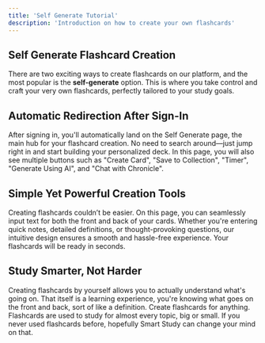 ```yaml
---
title: 'Self Generate Tutorial'
description: 'Introduction on how to create your own flashcards'
---
```


## Self Generate Flashcard Creation
There are two exciting ways to create flashcards on our platform, and the most popular is the **self-generate** option. 
This is where you take control and craft your very own flashcards, perfectly tailored to your study goals.

## Automatic Redirection After Sign-In
After signing in, you'll automatically land on the Self Generate page, the main hub for your flashcard creation. 
No need to search around—just jump right in and start building your personalized deck. In this page, you will also
see multiple buttons such as "Create Card", "Save to Collection", "Timer", "Generate Using AI", and "Chat with Chronicle".

## Simple Yet Powerful Creation Tools
Creating flashcards couldn’t be easier. On this page, you can seamlessly input text for both the front and back 
of your cards. Whether you're entering quick notes, detailed definitions, or thought-provoking questions, 
our intuitive design ensures a smooth and hassle-free experience. Your flashcards will be ready in seconds.

## Study Smarter, Not Harder
Creating flashcards by yourself allows you to actually understand what's going on. That itself is a learning experience,
you're knowing what goes on the front and back, sort of like a definition. Create flashcards for anything. Flashcards are
used to study for almost every topic, big or small. If you never used flashcards before, hopefully Smart Study can change
your mind on that. 